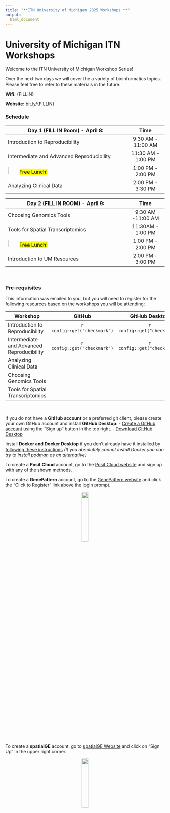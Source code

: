 ```yaml
---
title: "**ITN University of Michigan 2025 Workshops **"
output:
  html_document
---
```


# University of Michigan ITN Workshops

Welcome to the ITN University of Michigan Workshop Series!

Over the next two days we will cover the a variety of bioinformatics topics. Please feel free to refer to these materials in the future.

**Wifi:** {FILLIN}

**Website:** bit.ly/{FILLIN}

### **Schedule**


<div class = "myStyle" align = "center">

| Day 1 (FILL IN Room) - April 8:                                           | Time                   |  
|---------------------------------------------------------------------------|:----------------------:|
| Introduction to Reproducibility                                           | 9:30 AM - 11:00 AM     |  
| Intermediate and Advanced Reproducibility                                 | 11:30 AM - 1:00 PM     |  
| <img width="10%" src="resources/images/plate.png"><mark>Free Lunch!</mark>| 1:00 PM - 2:00 PM      |  
| Analyzing Clinical Data                                                   | 2:00 PM - 3:30 PM      |


| Day 2 (FILL IN ROOM) - April 9:                                           |  Time                  |
|---------------------------------------------------------------------------|:----------------------:|
| Choosing Genomics Tools                                                   | 9:30 AM -11:00 AM      |  
| Tools for Spatial Transcriptomics                                         | 11:30AM - 1:00 PM      |
| <img width="10%" src="resources/images/plate.png"><mark>Free Lunch!</mark>| 1:00 PM - 2:00 PM      |
| Introduction to UM Resources                                              | 2:00 PM - 3:00 PM      |

</div>

<br>

### **Pre-requisites**

This information was emailed to you, but you will need to register for the following resources based on the workshops you will be attending:


<div class = "myStyle" align = "center">

| Workshop | GitHub | GitHub Desktop | Docker Desktop | PositCloud | GenePattern | spatialGE |
|----------|:------:|:--------------:|:--------------:|:----------:|:-----------:|:---------:|
| Introduction to Reproducibility | `r  config::get("checkmark")` | `r  config::get("checkmark")` |  |  |  |  |
| Intermediate and Advanced Reproducibility | `r  config::get("checkmark")` | `r  config::get("checkmark")` | `r  config::get("checkmark")` |  |  |  |
| Analyzing Clinical Data |  |  |  | `r  config::get("checkmark")` |  |  |
| Choosing Genomics Tools |  |  |  |  | `r  config::get("checkmark")` |   |
| Tools for Spatial Transcriptomics|  |  |  |  |  | `r  config::get("checkmark")`|
</div>

<br>

If you do not have a **GitHub account** or a preferred git client, please create your own GitHub account and install **GitHub Desktop**:
  - [Create a GitHub account](https://github.com/) using the "Sign up" button in the top right.
  - [Download GitHub Desktop](https://desktop.github.com/download/)

Install **Docker and Docker Desktop** if you don’t already have it installed by [following these instructions](https://www.docker.com/get-started/) *(If you absolutely cannot install Docker you can try to [install podman as an alternative](https://podman.io/docs/installation))*

To create a **Posit Cloud** account, go to the [Posit Cloud website](https://login.posit.cloud/register?redirect=https%3A%2F%2Fclient.login.posit.cloud%2Foauth%2Flogin%3Fshow_auth%3D0%26show_login%3D0) and sign up with any of the shown methods.

To create a **GenePattern** account, go to the [GenePattern website](https://cloud.genepattern.org/gp/) and click the "Click to Register" link above the login prompt.

<p align="center">
    <img width="20%" src="resources/images/gp_login.png" class="img_shad">
</p>

To create a **spatialGE** account, go to [spatialGE Website](https://spatialge.moffitt.org) and click on "Sign Up" in the upper right corner.

<p align="center" >
    <img width="20%" src="resources/images/spatialge_login.png" class="img_shad">
</p>

<!--
### Accessing Computational Resources for further practice or your research after the workshop

- **Galaxy**: The training link will no longer work, and you should use [usegalaxy.org](https://usegalaxy.org/) to access the platform.
- **Posit Cloud**: The workspace will be available until {FILL IN DATE}, otherwise, you could use the free version of PositCloud [https://posit.cloud/](https://posit.cloud/) to work with R in general (but does not have enough computing capacity to work with the data we used in our workshop). Alternatively, you could R/RStudio on your local machine or potentially on your institutional server.
- **GenePattern**:
- **spatialGE**: You can continue using the link [https://spatialge.moffitt.org/](https://spatialge.moffitt.org/) and can also use the R package: [https://github.com/FridleyLab/spatialGE](https://github.com/FridleyLab/spatialGE)
-->
